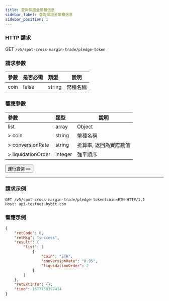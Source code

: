```yaml
---
title: 查詢保證金幣種信息
sidebar_label: 查詢保證金幣種信息
sidebar_position: 1
---
```


### HTTP 請求
GET `/v5/spot-cross-margin-trade/pledge-token`

### 請求參數
| 參數 |是否必需| 類型 | 說明|
|:----- |:-------|:-----|------ |
|coin|false|string|幣種名稱 |

### 響應參數
| 參數 | 類型 | 說明|
|:----- |:-----|----- |
|list|array|Object|
|> coin|string |幣種名稱 |
|> conversionRate|string |折算率, 返回為實際數值 |
|> liquidationOrder|integer |強平順序 |

<a href="/api-explorer/v5/spot-margin-normal/margin-data"><Button>運行實例 >></Button></a>

---

### 請求示例

```http
GET /v5/spot-cross-margin-trade/pledge-token?coin=ETH HTTP/1.1
Host: api-testnet.bybit.com
```

### 響應示例

```json
{
    "retCode": 0,
    "retMsg": "success",
    "result": {
        "list": [
            {
                "coin": "ETH",
                "conversionRate": "0.95",
                "liquidationOrder": 2
            }
        ]
    },
    "retExtInfo": {},
    "time": 1677750397414
}
```
